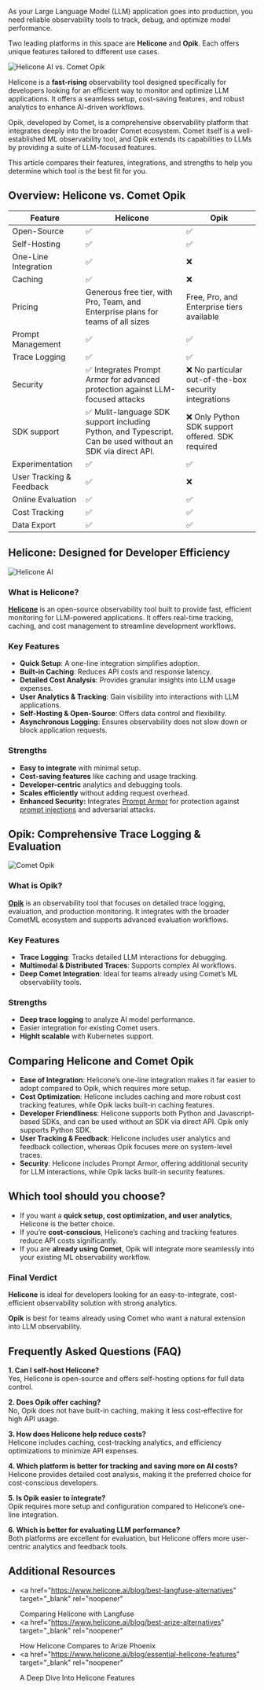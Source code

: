As your Large Language Model (LLM) application goes into production, you need reliable observability tools to track, debug, and optimize model performance.

Two leading platforms in this space are **Helicone** and **Opik**. Each offers unique features tailored to different use cases.

![Helicone AI vs. Comet Opik](/static/blog/helicone-vs-comet/helicone-vs-comet.webp)

Helicone is a **fast-rising** observability tool designed specifically for developers looking for an efficient way to monitor and optimize LLM applications. It offers a seamless setup, cost-saving features, and robust analytics to enhance AI-driven workflows.

Opik, developed by Comet, is a comprehensive observability platform that integrates deeply into the broader Comet ecosystem. Comet itself is a well-established ML observability tool, and Opik extends its capabilities to LLMs by providing a suite of LLM-focused features.

This article compares their features, integrations, and strengths to help you determine which tool is the best fit for you.

## Overview: Helicone vs. Comet Opik

| Feature                  | Helicone                                                                                                   | Opik                                                  |
| ------------------------ | ---------------------------------------------------------------------------------------------------------- | ----------------------------------------------------- |
| Open-Source              | ✅                                                                                                         | ✅                                                    |
| Self-Hosting             | ✅                                                                                                         | ✅                                                    |
| One-Line Integration     | ✅                                                                                                         | ❌                                                    |
| Caching                  | ✅                                                                                                         | ❌                                                    |
| Pricing                  | Generous free tier, with Pro, Team, and Enterprise plans for teams of all sizes                            | Free, Pro, and Enterprise tiers available             |
| Prompt Management        | ✅                                                                                                         | ✅                                                    |
| Trace Logging            | ✅                                                                                                         | ✅                                                    |
| Security                 | ✅ Integrates Prompt Armor for advanced protection against LLM-focused attacks                             | ❌ No particular out-of-the-box security integrations |
| SDK support              | ✅ Mulit-language SDK support including Python, and Typescript. Can be used without an SDK via direct API. | ❌ Only Python SDK support offered. SDK required      |
| Experimentation          | ✅                                                                                                         | ✅                                                    |
| User Tracking & Feedback | ✅                                                                                                         | ❌                                                    |
| Online Evaluation        | ✅                                                                                                         | ✅                                                    |
| Cost Tracking            | ✅                                                                                                         | ✅                                                    |
| Data Export              | ✅                                                                                                         | ✅                                                    |

## Helicone: Designed for Developer Efficiency

![Helicone AI](/static/blog/helicone-vs-comet/helicone-ai.webp)

### What is Helicone?

**<a href="https://docs.helicone.ai/" target="_blank" rel="noopener">Helicone</a>** is an open-source observability
tool built to provide fast, efficient monitoring for LLM-powered applications. It
offers real-time tracking, caching, and cost management to streamline development
workflows.

### Key Features

- **Quick Setup**: A one-line integration simplifies adoption.
- **Built-in Caching**: Reduces API costs and response latency.
- **Detailed Cost Analysis**: Provides granular insights into LLM usage expenses.
- **User Analytics & Tracking**: Gain visibility into interactions with LLM applications.
- **Self-Hosting & Open-Source**: Offers data control and flexibility.
- **Asynchronous Logging**: Ensures observability does not slow down or block application requests.

### Strengths

- **Easy to integrate** with minimal setup.
- **Cost-saving features** like caching and usage tracking.
- **Developer-centric** analytics and debugging tools.
- **Scales efficiently** without adding request overhead.
- **Enhanced Security:** Integrates <a href="https://promptarmor.com/" target="_blank" rel="noopener noreferrer">Prompt Armor</a> for protection against <a href="https://www.helicone.ai/blog/preventing-prompt-injection" target="_blank" rel="noopener">prompt injections</a> and adversarial attacks.

## Opik: Comprehensive Trace Logging & Evaluation

![Comet Opik](/static/blog/helicone-vs-comet/comet-opik.webp)

### What is Opik?

**<a href="https://www.comet.com/docs/opik/" target="_blank" rel="noopener noreferrer">Opik</a>** is an observability tool that
focuses on detailed trace logging, evaluation, and production monitoring. It integrates
with the broader CometML ecosystem and supports advanced evaluation workflows.

### Key Features

- **Trace Logging**: Tracks detailed LLM interactions for debugging.
- **Multimodal & Distributed Traces**: Supports complex AI workflows.
- **Deep Comet Integration**: Ideal for teams already using Comet’s ML observability tools.

### Strengths

- **Deep trace logging** to analyze AI model performance.
- Easier integration for existing Comet users.
- **Highlt scalable** with Kubernetes support.

## Comparing Helicone and Comet Opik

- **Ease of Integration**: Helicone’s one-line integration makes it far easier to adopt compared to Opik, which requires more setup.
- **Cost Optimization**: Helicone includes caching and more robust cost tracking features, while Opik lacks built-in caching features.
- **Developer Friendliness**: Helicone supports both Python and Javascript-based SDKs, and can be used without an SDK via direct API. Opik only supports Python SDK.
- **User Tracking & Feedback**: Helicone includes user analytics and feedback collection, whereas Opik focuses more on system-level traces.
- **Security**: Helicone includes Prompt Armor, offering additional security for LLM interactions, while Opik lacks built-in security features.

## Which tool should you choose?

- If you want a **quick setup, cost optimization, and user analytics**, Helicone is the better choice.
- If you’re **cost-conscious**, Helicone’s caching and tracking features reduce API costs significantly.
- If you are **already using Comet**, Opik will integrate more seamlessly into your existing ML observability workflow.

### Final Verdict

**Helicone** is ideal for developers looking for an easy-to-integrate, cost-efficient observability solution with strong analytics.

**Opik** is best for teams already using Comet who want a natural extension into LLM observability.

<CallToAction
  title="Track & Optimize Your LLM with Helicone"
  description="Monitor LLM usage, optimize performance, and reduce costs with Helicone."
  primaryButtonText="Start for Free"
  primaryButtonLink="https://www.helicone.ai/signup"
  secondaryButtonText="Contact Us"
  secondaryButtonLink="https://www.helicone.ai/contact"
/>

## Frequently Asked Questions (FAQ)

**1. Can I self-host Helicone?**  
Yes, Helicone is open-source and offers self-hosting options for full data control.

**2. Does Opik offer caching?**  
No, Opik does not have built-in caching, making it less cost-effective for high API usage.

**3. How does Helicone help reduce costs?**  
Helicone includes caching, cost-tracking analytics, and efficiency optimizations to minimize API expenses.

**4. Which platform is better for tracking and saving more on AI costs?**  
Helicone provides detailed cost analysis, making it the preferred choice for cost-conscious developers.

**5. Is Opik easier to integrate?**  
Opik requires more setup and configuration compared to Helicone’s one-line integration.

**6. Which is better for evaluating LLM performance?**  
Both platforms are excellent for evaluation, but Helicone offers more user-centric analytics and feedback tools.

## Additional Resources

- <a
    href="https://www.helicone.ai/blog/best-langfuse-alternatives"
    target="_blank"
    rel="noopener"
  >
    Comparing Helicone with Langfuse
  </a>
- <a
    href="https://www.helicone.ai/blog/best-arize-alternatives"
    target="_blank"
    rel="noopener"
  >
    How Helicone Compares to Arize Phoenix
  </a>
- <a
    href="https://www.helicone.ai/blog/essential-helicone-features"
    target="_blank"
    rel="noopener"
  >
    A Deep Dive Into Helicone Features
  </a>

<Questions />

